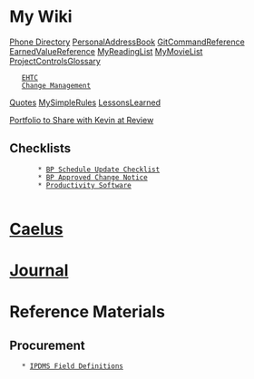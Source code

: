= My Wiki =

[[Phone Directory]]
[[PersonalAddressBook]]
[[GitCommandReference]]
[[EarnedValueReference]]
[[MyReadingList]]
[[MyMovieList]]
[[ProjectControlsGlossary]]
	[[EHTC]]
	[[Change Management]]
[[Quotes]]
[[MySimpleRules]]
[[LessonsLearned]]


[[Portfolio to Share with Kevin at Review]]

	
== Checklists ==
        * [[BP Schedule Update Checklist|BP Schedule Update Checklist]]
        * [[Approved Change Notice|BP Approved Change Notice]]
        * [[Productivity Software]]
        
= [[Caelus]] =

= [[/diary/diary|Journal]] =

= Reference Materials =

== Procurement ==
	* [[file:///P:/Purchasing/IPDMS/Field Descriptions IPDMS.pdf|IPDMS Field Definitions]]
